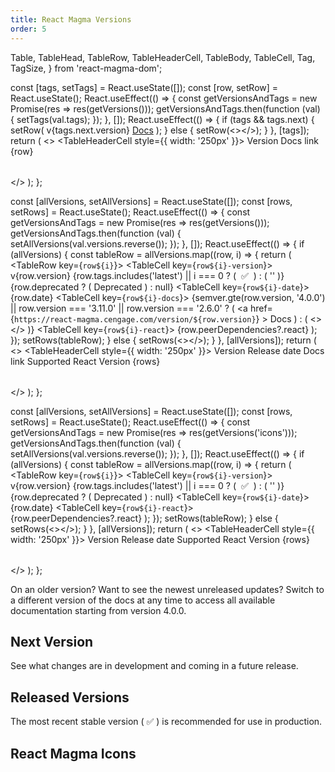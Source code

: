 ```yaml
---
title: React Magma Versions
order: 5
---
```


  Table,
  TableHead,
  TableRow,
  TableHeaderCell,
  TableBody,
  TableCell,
  Tag,
  TagSize,
} from 'react-magma-dom';


  const [tags, setTags] = React.useState([]);
  const [row, setRow] = React.useState();
  React.useEffect(() => {
    const getVersionsAndTags = new Promise(res => res(getVersions()));
    getVersionsAndTags.then(function (val) {
      setTags(val.tags);
    });
  }, []);
  React.useEffect(() => {
    if (tags && tags.next) {
      setRow(
        <TableRow>
          <TableCell>v{tags.next.version}</TableCell>
          <TableCell>
            <a href="https://next--upbeat-sinoussi-f675aa.netlify.app/">Docs</a>
          </TableCell>
        </TableRow>
      );
    } else {
      setRow(<></>);
    }
  }, [tags]);
  return (
    <>
      <Table minWidth={100}>
        <TableHead>
          <TableRow>
            <TableHeaderCell style={{ width: '250px' }}>
              Version
            </TableHeaderCell>
            <TableHeaderCell>Docs link</TableHeaderCell>
          </TableRow>
        </TableHead>
        <TableBody>{row}</TableBody>
      </Table>
    </>
  );
};

  const [allVersions, setAllVersions] = React.useState([]);
  const [rows, setRows] = React.useState();
  React.useEffect(() => {
    const getVersionsAndTags = new Promise(res => res(getVersions()));
    getVersionsAndTags.then(function (val) {
      setAllVersions(val.versions.reverse());
    });
  }, []);
  React.useEffect(() => {
    if (allVersions) {
      const tableRow = allVersions.map((row, i) => {
        return (
          <TableRow key={`row${i}`}>
            <TableCell key={`row${i}-version`}>
              v{row.version}
              {row.tags.includes('latest') || i === 0 ? (
                <span>&nbsp;✅&nbsp;</span>
              ) : (
                ''
              )}
              &nbsp;
              {row.deprecated ? (
                <Tag size={TagSize.small}>Deprecated</Tag>
              ) : null}
            </TableCell>
            <TableCell key={`row${i}-date`}>{row.date}</TableCell>
            <TableCell key={`row${i}-docs`}>
              {semver.gte(row.version, '4.0.0') ||
              row.version === '3.11.0' ||
              row.version === '2.6.0' ? (
                <a
                  href={`https://react-magma.cengage.com/version/${row.version}`}
                >
                  Docs
                </a>
              ) : (
                <></>
              )}
            </TableCell>
            <TableCell key={`row${i}-react`}>
              {row.peerDependencies?.react}
            </TableCell>
          </TableRow>
        );
      });
      setRows(tableRow);
    } else {
      setRows(<></>);
    }
  }, [allVersions]);
  return (
    <>
      <Table minWidth={100}>
        <TableHead>
          <TableRow>
            <TableHeaderCell style={{ width: '250px' }}>
              Version
            </TableHeaderCell>
            <TableHeaderCell>Release date</TableHeaderCell>
            <TableHeaderCell>Docs link</TableHeaderCell>
            <TableHeaderCell>Supported React Version</TableHeaderCell>
          </TableRow>
        </TableHead>
        <TableBody>{rows}</TableBody>
      </Table>
    </>
  );
};

  const [allVersions, setAllVersions] = React.useState([]);
  const [rows, setRows] = React.useState();
  React.useEffect(() => {
    const getVersionsAndTags = new Promise(res => res(getVersions('icons')));
    getVersionsAndTags.then(function (val) {
      setAllVersions(val.versions.reverse());
    });
  }, []);
  React.useEffect(() => {
    if (allVersions) {
      const tableRow = allVersions.map((row, i) => {
        return (
          <TableRow key={`row${i}`}>
            <TableCell key={`row${i}-version`}>
              v{row.version}
              {row.tags.includes('latest') || i === 0 ? (
                <span>&nbsp;✅&nbsp;</span>
              ) : (
                ''
              )}
              &nbsp;
              {row.deprecated ? (
                <Tag size={TagSize.small}>Deprecated</Tag>
              ) : null}
            </TableCell>
            <TableCell key={`row${i}-date`}>{row.date}</TableCell>
            <TableCell key={`row${i}-react`}>
              {row.peerDependencies?.react}
            </TableCell>
          </TableRow>
        );
      });
      setRows(tableRow);
    } else {
      setRows(<></>);
    }
  }, [allVersions]);
  return (
    <>
      <Table minWidth={100}>
        <TableHead>
          <TableRow>
            <TableHeaderCell style={{ width: '250px' }}>
              Version
            </TableHeaderCell>
            <TableHeaderCell>Release date</TableHeaderCell>
            <TableHeaderCell>Supported React Version</TableHeaderCell>
          </TableRow>
        </TableHead>
        <TableBody>{rows}</TableBody>
      </Table>
    </>
  );
};

<PageContent componentName="react_magma_versions" type="api_intro">

<LeadParagraph>
  On an older version? Want to see the newest unreleased updates? Switch to a
  different version of the docs at any time to access all available
  documentation starting from version 4.0.0.
</LeadParagraph>

## Next Version

See what changes are in development and coming in a future release.

<NextVersionTable />

## Released Versions

The most recent stable version (&nbsp;✅&nbsp;) is recommended for use in production.

<ReleasedVersionsTable />

## React Magma Icons

<IconsTable />

</PageContent>
